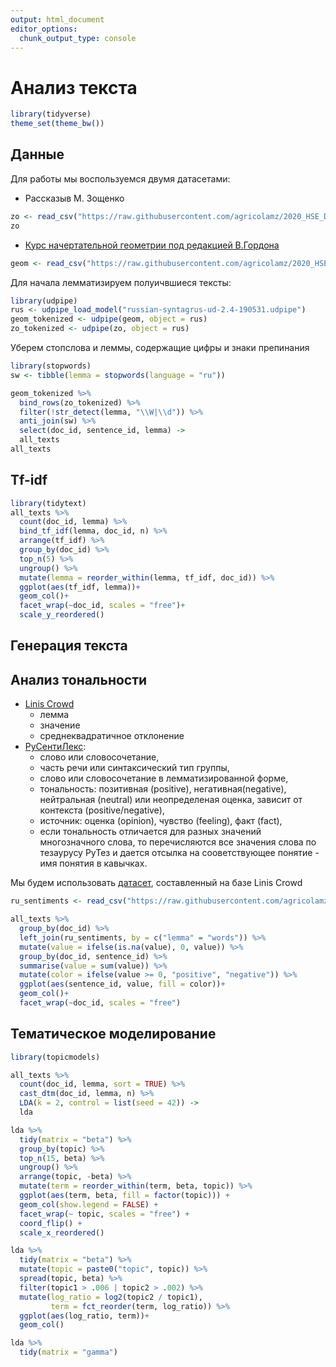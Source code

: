 ```yaml
---
output: html_document
editor_options: 
  chunk_output_type: console
---
```

# Анализ текста

```r
library(tidyverse)
theme_set(theme_bw())
```

## Данные

Для работы мы воспользуемся двумя датасетами:

* Рассказыв М. Зощенко

```r
zo <- read_csv("https://raw.githubusercontent.com/agricolamz/2020_HSE_DPO/master/data/zoshenko.csv")
zo
```

* [Курс начертательной геометрии под редакцией В.Гордона](https://raw.githubusercontent.com/agricolamz/2020_HSE_DPO/master/data/gordon_geometry.csv)

```r
geom <- read_csv("https://raw.githubusercontent.com/agricolamz/2020_HSE_DPO/master/data/gordon_geometry.csv")
```

Для начала лемматизируем полуичвшиеся тексты:

```r
library(udpipe)
rus <- udpipe_load_model("russian-syntagrus-ud-2.4-190531.udpipe")
geom_tokenized <- udpipe(geom, object = rus)
zo_tokenized <- udpipe(zo, object = rus)
```

Уберем стопслова и леммы, содержащие цифры и знаки препинания

```r
library(stopwords)
sw <- tibble(lemma = stopwords(language = "ru"))

geom_tokenized %>% 
  bind_rows(zo_tokenized) %>% 
  filter(!str_detect(lemma, "\\W|\\d")) %>% 
  anti_join(sw) %>% 
  select(doc_id, sentence_id, lemma) ->
  all_texts
all_texts
```

## Tf-idf

```r
library(tidytext)
all_texts %>% 
  count(doc_id, lemma) %>% 
  bind_tf_idf(lemma, doc_id, n) %>% 
  arrange(tf_idf) %>% 
  group_by(doc_id) %>% 
  top_n(5) %>% 
  ungroup() %>% 
  mutate(lemma = reorder_within(lemma, tf_idf, doc_id)) %>% 
  ggplot(aes(tf_idf, lemma))+
  geom_col()+
  facet_wrap(~doc_id, scales = "free")+
  scale_y_reordered()
```


## Генерация текста

## Анализ тональности

* [Linis Crowd](http://linis-crowd.org/)
    * лемма
    * значение
    * среднеквадратичное отклонение
* [РуСентиЛекс](http://www.labinform.ru/pub/rusentilex/index.htm):
    * слово или словосочетание,
    * часть речи или синтаксический тип группы,
    * слово или словосочетание в лемматизированной форме, 
    * тональность: позитивная (positive), негативная(negative), нейтральная (neutral) или неопределеная оценка, зависит от контекста (positive/negative),
    * источник: оценка (opinion), чувство (feeling), факт (fact),
    * если тональность отличается для разных значений многозначного слова, то перечисляются все значения слова по тезаурусу РуТез и дается отсылка на сооветствующее понятие - имя понятия в кавычках.

Мы будем использовать [датасет](https://raw.githubusercontent.com/agricolamz/2020_HSE_DPO/master/data/ru_sentiment_linis-crowd.csv), составленный на базе Linis Crowd

```r
ru_sentiments <- read_csv("https://raw.githubusercontent.com/agricolamz/2020_HSE_DPO/master/data/ru_sentiment_linis-crowd.csv")

all_texts %>% 
  group_by(doc_id) %>% 
  left_join(ru_sentiments, by = c("lemma" = "words")) %>% 
  mutate(value = ifelse(is.na(value), 0, value)) %>% 
  group_by(doc_id, sentence_id) %>% 
  summarise(value = sum(value)) %>% 
  mutate(color = ifelse(value >= 0, "positive", "negative")) %>% 
  ggplot(aes(sentence_id, value, fill = color))+
  geom_col()+
  facet_wrap(~doc_id, scales = "free")
```


## Тематическое моделирование

```r
library(topicmodels)

all_texts %>% 
  count(doc_id, lemma, sort = TRUE) %>%   
  cast_dtm(doc_id, lemma, n) %>% 
  LDA(k = 2, control = list(seed = 42)) ->
  lda

lda %>% 
  tidy(matrix = "beta") %>% 
  group_by(topic) %>%
  top_n(15, beta) %>%
  ungroup() %>%
  arrange(topic, -beta) %>% 
  mutate(term = reorder_within(term, beta, topic)) %>%
  ggplot(aes(term, beta, fill = factor(topic))) +
  geom_col(show.legend = FALSE) +
  facet_wrap(~ topic, scales = "free") +
  coord_flip() +
  scale_x_reordered()

lda %>% 
  tidy(matrix = "beta") %>% 
  mutate(topic = paste0("topic", topic)) %>%
  spread(topic, beta) %>%
  filter(topic1 > .006 | topic2 > .002) %>%
  mutate(log_ratio = log2(topic2 / topic1),
         term = fct_reorder(term, log_ratio)) %>% 
  ggplot(aes(log_ratio, term))+
  geom_col()

lda %>% 
  tidy(matrix = "gamma") 
```

